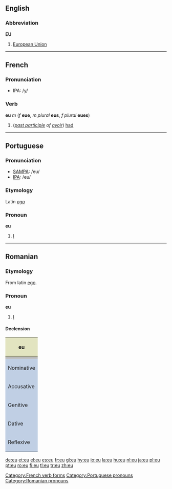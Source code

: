 {{see|Eu|EU}}

==English==
===Abbreviation===
'''EU'''

#[[European Union]]

----

==French==
===Pronunciation===
*IPA: /y/
===Verb===
'''eu''' ''m'' (''f'' '''eue''', ''m plural'' '''eus''', ''f plural'' '''eues''')

#(''[[past participle]] of [[avoir]]'') [[had]]

[[Category:French verb forms]]

----

==Portuguese==
===Pronunciation===
*[[w:SAMPA|SAMPA]]: /eu/
*[[w:IPA|IPA]]: /eu/
===Etymology===
Latin ''[[ego]]''
===Pronoun===
'''eu'''

# [[I]]

[[Category:Portuguese pronouns]]

----

==Romanian==
===Etymology===
From latin [[ego]].

===Pronoun===
'''eu'''

# [[I]]

====Declension====
{| style="width:30em;background:#F0F0F0"

|-
! colspan="3" style="background:#e2e4c0" | eu

|-
| style="background:#C0C0C0" | 
! style="background:#C0C0C0" | stressed
! style="background:#C0C0C0" | unstressed

|-
! style="height:3em;background:#c0cfe4" | Nominative
| align="center"| eu
| 

|-
! style="height:3em;background:#c0cfe4" | Accusative
| align="center"| (pe) mine
| align="center"| mă

|-
! style="height:3em;background:#c0cfe4" | Genitive
| align="center"| [[meu]]
| 

|-
! style="height:3em;background:#c0cfe4" | Dative
| align="center"| mie
| align="center"| îmi

|-
! style="height:3em;background:#c0cfe4" | Reflexive
| align="center"| mă
| 

|}

[[Category:Romanian pronouns]]

[[de:eu]]
[[et:eu]]
[[el:eu]]
[[es:eu]]
[[fr:eu]]
[[gl:eu]]
[[hy:eu]]
[[io:eu]]
[[la:eu]]
[[hu:eu]]
[[nl:eu]]
[[ja:eu]]
[[pl:eu]]
[[pt:eu]]
[[ro:eu]]
[[fi:eu]]
[[tl:eu]]
[[tr:eu]]
[[zh:eu]]